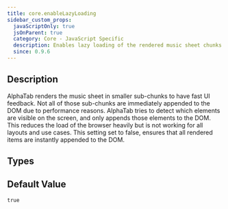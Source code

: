 ```yaml
---
title: core.enableLazyLoading
sidebar_custom_props:
  javaScriptOnly: true
  jsOnParent: true
  category: Core - JavaScript Specific
  description: Enables lazy loading of the rendered music sheet chunks.
  since: 0.9.6
---
```


<SinceBadge since="0.9.6" />


## Description
AlphaTab renders the music sheet in smaller sub-chunks to have fast UI feedback. Not all of those sub-chunks are immediately
appended to the DOM due to performance reasons. AlphaTab tries to detect which elements are visible on the screen, and only
appends those elements to the DOM. This reduces the load of the browser heavily but is not working for all layouts and use cases. 
This setting set to false, ensures that all rendered items are instantly appended to the DOM. 

<PropertyDescription metadata={metadata} showJson={true}  />

## Types

<TypeTable>
    <TypeRow name="bool" />
</TypeTable>

## Default Value

`true`
